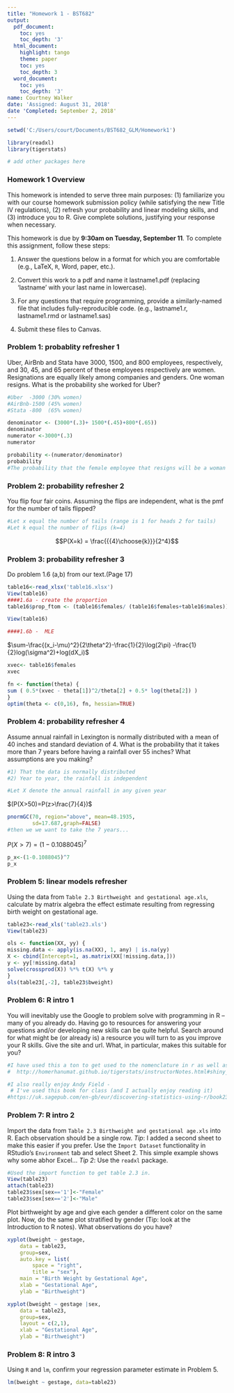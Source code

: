 ```yaml
---
title: "Homework 1 - BST682"
output:
  pdf_document:
    toc: yes
    toc_depth: '3'
  html_document:
    highlight: tango
    theme: paper
    toc: yes
    toc_depth: 3
  word_document:
    toc: yes
    toc_depth: '3'
name: Courtney Walker 
date: 'Assigned: August 31, 2018'
date 'Completed: September 2, 2018'
---
```

```r
setwd('C:/Users/court/Documents/BST682_GLM/Homework1')

```

```r
library(readxl)
library(tigerstats)

# add other packages here
```

### Homework 1 Overview

This homework is intended to serve three main purposes: (1) familiarize you with our course homework submission policy (while satisfying the new Title IV regulations), (2) refresh your probability and linear modeling skills, and (3) introduce you to R.  Give complete solutions, justifying your response when necessary. 

This homework is due by **9:30am on Tuesday, September 11**.  To complete this assignment, follow these steps:

1. Answer the questions below in a format for which you are comfortable (e.g., LaTeX, $\texttt{R}$, Word, paper, etc.).


2. Convert this work to a pdf and name it lastname1.pdf (replacing 'lastname' with your last name in lowercase).

3. For any questions that require programming, provide a similarly-named file that includes fully-reproducible code.  (e.g., lastname1.r, lastname1.rmd or lastname1.sas)

4. Submit these files to Canvas.


### Problem 1: probablity refresher 1

Uber, AirBnb and Stata have 3000, 1500, and 800 employees, respectively, and 30, 45, and 65 percent of these employees respectively are women.  Resignations are equally likely among companies and genders.  One woman resigns.  What is the probability she worked for Uber?


```r
#Uber  -3000 (30% women) 
#AirBnb-1500 (45% women) 
#Stata -800  (65% women)

denominator <- (3000*(.3)+ 1500*(.45)+800*(.65))
denominator 
numerator <-3000*(.3)
numerator 

probability <-(numerator/denominator)
probability
#The probability that the female employee that resigns will be a woman is .43

```


### Problem 2: probability refresher 2

You flip four fair coins.  Assuming the flips are independent, what is the pmf for the number of tails flipped?

```r
#Let x equal the number of tails (range is 1 for heads 2 for tails)
#Let k equal the number of flips (k=4)
```


$$P(X=k) = \frac{{{4}\choose{k}}}{2^4}$$

### Problem 3: probability refresher 3

Do problem 1.6 (a,b) from our text.(Page 17)
```r

table16<-read_xlsx('table16.xlsx')
View(table16)
####1.6a - create the proportion 
table16$prop_ftom <- (table16$females/ (table16$females+table16$males))

View(table16)
```


```r
####1.6b -  MLE 

```
$\sum-\frac{(x_i-\mu)^2}{2\theta^2}-\frac{1}{2}\log(2\pi) -\frac{1}{2}log(\sigma^2)+log(dX_i)$

```r
xvec<- table16$females
xvec
```

```r
fn <- function(theta) {
sum ( 0.5*(xvec - theta[1])^2/theta[2] + 0.5* log(theta[2]) )
}
optim(theta <- c(0,16), fn, hessian=TRUE)
```

### Problem 4: probability refresher 4

Assume annual rainfall in Lexington is normally distributed with a mean of 40 inches and standard deviation of 4. What is the probability that it takes more than 7 years before having a rainfall over 55 inches?  What assumptions are you making?

```r
#1) That the data is normally distributed 
#2) Year to year, the rainfall is independent

#Let X denote the annual rainfall in any given year 
```
$(P(X>50)=P(z>\frac{7}{4})$


```r
pnormGC(70, region="above", mean=48.1935,
        sd=17.687,graph=FALSE)
#then we we want to take the 7 years...
```
$P(X>7)=(1-0.1088045)^7$
```r
p_x<-(1-0.1088045)^7
p_x
```


### Problem 5: linear models refresher
Using the data from `Table 2.3 Birthweight and gestational age.xls`, calculate by matrix algebra the effect estimate resulting from regressing birth weight on gestational age.
```r
table23<-read_xls('table23.xls')
View(table23)

```

```r
ols <- function(XX, yy) {
missing.data <- apply(is.na(XX), 1, any) | is.na(yy)
X <- cbind(Intercept=1, as.matrix(XX[!missing.data,]))
y <- yy[!missing.data]
solve(crossprod(X)) %*% t(X) %*% y
}
ols(table23[,-2], table23$bweight)
```


### Problem 6: R intro 1

You will inevitably use the Google to problem solve with programming in R -- many of you already do.  Having go to resources for answering your questions and/or developing new skills can be quite helpful.  Search around for what might be (or already is) a resource you will turn to as you improve your R skills.  Give the site and url.  What, in particular, makes this suitable for you?

```r
#I have used this a ton to get used to the nomenclature in r as well as practice a bit - 
#  http://homerhanumat.github.io/tigerstats/instructorNotes.html#shiny_apps

#I also really enjoy Andy Field - 
 # I've used this book for class (and I actually enjoy reading it)
#https://uk.sagepub.com/en-gb/eur/discovering-statistics-using-r/book236067


```


### Problem 7: R intro 2

Import the data from `Table 2.3 Birthweight and gestational age.xls` into R.  Each observation should be a single row.  *Tip*: I added a second sheet to make this easier if you prefer. Use the `Import Dataset` functionality in RStudio's `Environment` tab and select Sheet 2.  This simple example shows why some abhor Excel... *Tip 2*: Use the `readxl` package.

```r
#Used the import function to get table 2.3 in.
View(table23)
attach(table23)
table23$sex[sex=='1']<-"Female"
table23$sex[sex=='2']<-"Male"
```


Plot birthweight by age and give each gender a different color on the same plot.  Now, do the same plot stratified by gender (Tip: look at the Introduction to R notes).  What observations do you have?

```r
xyplot(bweight ~ gestage,
	data = table23, 
	group=sex, 
	auto.key = list(
		space = "right",
		title = "sex"), 
	main = "Birth Weight by Gestational Age",
	xlab = "Gestational Age",
	ylab = "Birthweight")
```

```r
xyplot(bweight ~ gestage |sex,
	data = table23, 
	group=sex,
	layout = c(2,1),
	xlab = "Gestational Age",
	ylab = "Birthweight")
```




### Problem 8: R intro 3

Using `R` and `lm`, confirm your regression parameter estimate in Problem 5.  

```r
lm(bweight ~ gestage, data=table23) 
```


